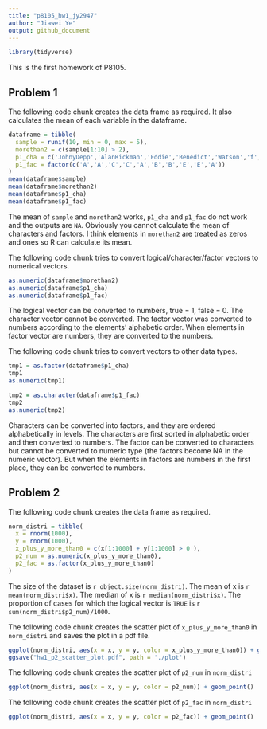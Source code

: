 ```yaml
---
title: "p8105_hw1_jy2947"
author: "Jiawei Ye"
output: github_document
---
```


```r
library(tidyverse)
```


This is the first homework of P8105.

## Problem 1

The following code chunk creates the data frame as required. It also calculates the mean of each variable in the dataframe.  
```r
dataframe = tibble(
  sample = runif(10, min = 0, max = 5),
  morethan2 = c(sample[1:10] > 2),
  p1_cha = c('JohnyDepp','AlanRickman','Eddie','Benedict','Watson','f','g','h','i','SeverusSnape'),
  p1_fac = factor(c('A','A','C','C','A','B','B','E','E','A'))
)
mean(dataframe$sample)
mean(dataframe$morethan2)
mean(dataframe$p1_cha)
mean(dataframe$p1_fac)
```
The mean of `sample` and `morethan2` works, `p1_cha` and `p1_fac` do not work and the outputs are `NA`. Obviously you cannot calculate the mean of characters and factors. I think elements in `morethan2` are treated as zeros and ones so R can calculate its mean. 



The following code chunk tries to convert logical/character/factor vectors to numerical vectors.
```r
as.numeric(dataframe$morethan2)
as.numeric(dataframe$p1_cha)
as.numeric(dataframe$p1_fac)
```
The logical vector can be converted to numbers, true = 1, false = 0. The character vector cannot be converted. The factor vector was converted to numbers according to the elements' alphabetic order. When elements in factor vector are numbers, they are converted to the numbers.



The following code chunk tries to convert vectors to other data types. 
```r
tmp1 = as.factor(dataframe$p1_cha)
tmp1
as.numeric(tmp1)

tmp2 = as.character(dataframe$p1_fac)
tmp2
as.numeric(tmp2)
```
Characters can be converted into factors, and they are ordered alphabetically in levels. The characters are first sorted in alphabetic order and then converted to numbers. The factor can be converted to characters but cannot be converted to numeric type (the factors become NA in the numeric vector). But when the elements in factors are numbers in the first place, they can be converted to numbers. 

## Problem 2

The following code chunk creates the data frame as required.
```r
norm_distri = tibble(
  x = rnorm(1000),
  y = rnorm(1000),
  x_plus_y_more_than0 = c(x[1:1000] + y[1:1000] > 0 ),
  p2_num = as.numeric(x_plus_y_more_than0),
  p2_fac = as.factor(x_plus_y_more_than0)
)
```

The size of the dataset is `r object.size(norm_distri)`. The mean of x is `r mean(norm_distri$x) `. The median of x is `r median(norm_distri$x)`. The proportion of cases for which the logical vector is `TRUE` is `r sum(norm_distri$p2_num)/1000`.


The following code chunk creates the scatter plot of `x_plus_y_more_than0` in `norm_distri` and saves the plot in a pdf file.
```r
ggplot(norm_distri, aes(x = x, y = y, color = x_plus_y_more_than0)) + geom_point()
ggsave("hw1_p2_scatter_plot.pdf", path = './plot')
```

The following code chunk creates the scatter plot of `p2_num` in `norm_distri`
```r
ggplot(norm_distri, aes(x = x, y = y, color = p2_num)) + geom_point()
```

The following code chunk creates the scatter plot of `p2_fac` in `norm_distri`
```r
ggplot(norm_distri, aes(x = x, y = y, color = p2_fac)) + geom_point()
```